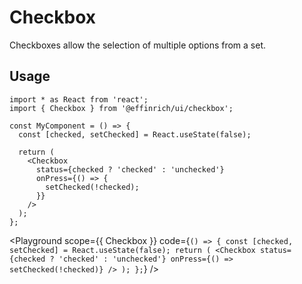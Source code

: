 

# Checkbox

Checkboxes allow the selection of multiple options from a set.

## Usage

```tsx
import * as React from 'react';
import { Checkbox } from '@effinrich/ui/checkbox';

const MyComponent = () => {
  const [checked, setChecked] = React.useState(false);

  return (
    <Checkbox
      status={checked ? 'checked' : 'unchecked'}
      onPress={() => {
        setChecked(!checked);
      }}
    />
  );
};
```

<Playground
  scope={{ Checkbox }}
  code={`
() => {
  const [checked, setChecked] = React.useState(false);
  return (
    <Checkbox
      status={checked ? 'checked' : 'unchecked'}
      onPress={() => setChecked(!checked)}
    />
  );
};
`}
/>
